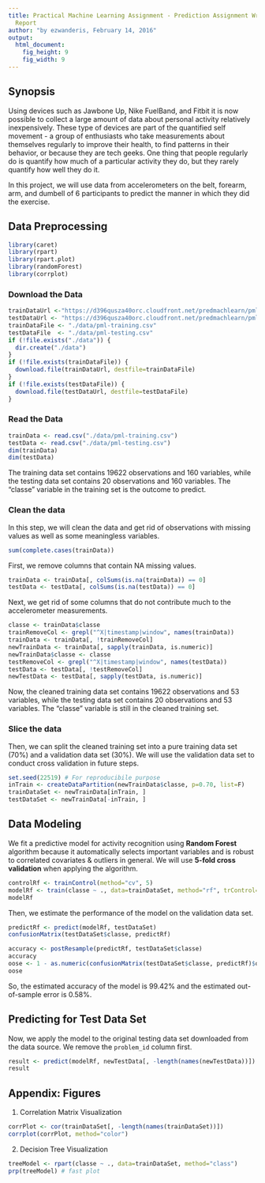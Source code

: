 ```yaml
---
title: Practical Machine Learning Assignment - Prediction Assignment Writeup
  Report
author: "by ezwanderis, February 14, 2016"
output:
  html_document:
    fig_height: 9
    fig_width: 9
---
```


## Synopsis
Using devices such as Jawbone Up, Nike FuelBand, and Fitbit it is now possible to collect a large amount of data about personal activity relatively inexpensively. These type of devices are part of the quantified self movement - a group of enthusiasts who take measurements about themselves regularly to improve their health, to find patterns in their behavior, or because they are tech geeks. One thing that people regularly do is quantify how much of a particular activity they do, but they rarely quantify how well they do it.  

In this project, we will use data from accelerometers on the belt, forearm, arm, and dumbell of 6 participants to predict the manner in which they did the exercise.  

## Data Preprocessing  
```r
library(caret)
library(rpart)
library(rpart.plot)
library(randomForest)
library(corrplot)

```

### Download the Data
```r
trainDataUrl <-"https://d396qusza40orc.cloudfront.net/predmachlearn/pml-training.csv"
testDataUrl <- "https://d396qusza40orc.cloudfront.net/predmachlearn/pml-testing.csv"
trainDataFile <- "./data/pml-training.csv"
testDataFile  <- "./data/pml-testing.csv"
if (!file.exists("./data")) {
  dir.create("./data")
}
if (!file.exists(trainDataFile)) {
  download.file(trainDataUrl, destfile=trainDataFile)
}
if (!file.exists(testDataFile)) {
  download.file(testDataUrl, destfile=testDataFile)
}
```  

### Read the Data

```r
trainData <- read.csv("./data/pml-training.csv")
testData <- read.csv("./data/pml-testing.csv")
dim(trainData)
dim(testData)
```
The training data set contains 19622 observations and 160 variables, while the testing data set contains 20 observations and 160 variables. The "classe" variable in the training set is the outcome to predict. 

### Clean the data
In this step, we will clean the data and get rid of observations with missing values as well as some meaningless variables.
```r
sum(complete.cases(trainData))
```
First, we remove columns that contain NA missing values.
```r
trainData <- trainData[, colSums(is.na(trainData)) == 0] 
testData <- testData[, colSums(is.na(testData)) == 0] 
```  
Next, we get rid of some columns that do not contribute much to the accelerometer measurements.
```r
classe <- trainData$classe
trainRemoveCol <- grepl("^X|timestamp|window", names(trainData))
trainData <- trainData[, !trainRemoveCol]
newTrainData <- trainData[, sapply(trainData, is.numeric)]
newTrainData$classe <- classe
testRemoveCol <- grepl("^X|timestamp|window", names(testData))
testData <- testData[, !testRemoveCol]
newTestData <- testData[, sapply(testData, is.numeric)]
```
Now, the cleaned training data set contains 19622 observations and 53 variables, while the testing data set contains 20 observations and 53 variables. The "classe" variable is still in the cleaned training set.

### Slice the data
Then, we can split the cleaned training set into a pure training data set (70%) and a validation data set (30%). We will use the validation data set to conduct cross validation in future steps.  
```r
set.seed(22519) # For reproducibile purpose
inTrain <- createDataPartition(newTrainData$classe, p=0.70, list=F)
trainDataSet <- newTrainData[inTrain, ]
testDataSet <- newTrainData[-inTrain, ]
```

## Data Modeling
We fit a predictive model for activity recognition using **Random Forest** algorithm because it automatically selects important variables and is robust to correlated covariates & outliers in general. We will use **5-fold cross validation** when applying the algorithm.  
```r
controlRf <- trainControl(method="cv", 5)
modelRf <- train(classe ~ ., data=trainDataSet, method="rf", trControl=controlRf, ntree=250)
modelRf
```
Then, we estimate the performance of the model on the validation data set.  
```r
predictRf <- predict(modelRf, testDataSet)
confusionMatrix(testDataSet$classe, predictRf)
```
```r
accuracy <- postResample(predictRf, testDataSet$classe)
accuracy
oose <- 1 - as.numeric(confusionMatrix(testDataSet$classe, predictRf)$overall[1])
oose
```
So, the estimated accuracy of the model is 99.42% and the estimated out-of-sample error is 0.58%.

## Predicting for Test Data Set
Now, we apply the model to the original testing data set downloaded from the data source. We remove the `problem_id` column first.  
```r
result <- predict(modelRf, newTestData[, -length(names(newTestData))])
result
```  

## Appendix: Figures
1. Correlation Matrix Visualization  
```r
corrPlot <- cor(trainDataSet[, -length(names(trainDataSet))])
corrplot(corrPlot, method="color")
```
2. Decision Tree Visualization
```r
treeModel <- rpart(classe ~ ., data=trainDataSet, method="class")
prp(treeModel) # fast plot
```